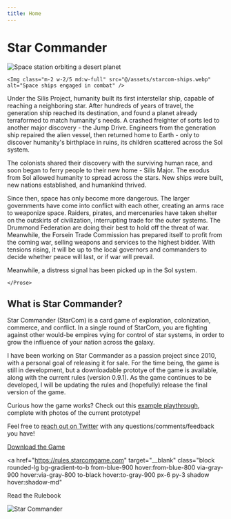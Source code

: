 ```yaml
---
title: Home
---
```


<h1 class="font-megrim text-6xl text-center pt-4 pb-16 font-bold">
  Star Commander
</h1>

<div class="flex flex-col md:flex-row w-11/12 justify-around gap-6 ">
  <aside class="w-full md:w-2/5 lg:w-1/5 flex md:flex-col justify-between md:justify-start">
    <Img class="m-2 w-2/5 md:w-full" src="@/assets/starcom-station.webp" alt="Space station orbiting a desert planet" />

    <Img class="m-2 w-2/5 md:w-full" src="@/assets/starcom-ships.webp" alt="Space ships engaged in combat" />

  </aside>

<div class="order-first md:order-none bg-gradient-to-b from-blue-900 via-gray-900 to-black p-6 rounded-tl-[75px] rounded-br-[75px] rounded-tr-lg rounded-bl-lg shadow-md xl:w-2/3 md:w-3/5 w-full flex flex-col items-center justify-center">
  <Prose class="lg:prose-lg text-justify">
    <span class="font-megrim text-2xl lg:text-3xl">Under the Silis Project</span>, humanity built its first interstellar ship, capable of reaching a neighboring star. After hundreds of years of travel, the generation ship reached its destination, and found a planet already terraformed to match humanity's needs. A crashed freighter of sorts led to another major discovery - the Jump Drive. Engineers from the generation ship repaired the alien vessel, then returned home to Earth - only to discover humanity's birthplace in ruins, its children scattered across the Sol system.
  
  The colonists shared their discovery with the surviving human race, and soon began to ferry people to their new home - Silis Major. The exodus from Sol allowed humanity to spread across the stars. New ships were built, new nations established, and humankind thrived.
  
  Since then, space has only become more dangerous. The larger governments have come into conflict with each other, creating an arms race to weaponize space. Raiders, pirates, and mercenaries have taken shelter on the outskirts of civilization, interrupting trade for the outer systems. The Drummond Federation are doing their best to hold off the threat of war. Meanwhile, the Forsein Trade Commission has prepared itself to profit from the coming war, selling weapons and services to the highest bidder. With tensions rising, it will be up to the local governors and commanders to decide whether peace will last, or if war will prevail.
  
  Meanwhile, a distress signal has been picked up in the Sol system.
  
    </Prose>
</div>
</div>

<h2 class="font-megrim text-4xl text-center py-16 font-bold">
  What is Star Commander?
</h2>

<Prose class="lg:prose-lg text-white w-11/12">
  Star Commander (StarCom) is a card game of exploration, colonization,
  commerce, and conflict. In a single round of StarCom, you are fighting against
  other would-be empires vying for control of star systems, in order to grow the
  influence of your nation across the galaxy.

I have been working on Star Commander as a passion project since 2010, with a personal goal of releasing it for sale. For the time being, the game is still in development, but a downloadable prototye of the game is available, along with the current rules (version 0.9.1). As the game continues to be developed, I will be updating the rules and (hopefully) release the final version of the game.

Curious how the game works? Check out this <a href="/example-playthrough" class="text-white underline hover:text-gray-300">example playthrough</a>, complete with photos of the current prototype!

Feel free to <a href="https://twitter.com/lindsaykwardell" class="text-white underline hover:text-gray-300">reach out on Twitter</a> with any questions/comments/feedback you have!

</Prose>

<div class="flex flex-col md:flex-row justify-around gap-12 mt-12 text-center">
<a
  href="https://drive.google.com/file/d/1KLPobTj1qqrxwzRxa_q0H43E_LpUAs0w/view?usp=sharing"
  target="__blank"
  class="block rounded-lg bg-gradient-to-b from-blue-900 hover:from-blue-800 via-gray-900 hover:via-gray-800 to-black hover:to-gray-900 px-6 py-3 shadow hover:shadow-md"
>
  Download the Game
</a>

<a
  href="https://rules.starcomgame.com"
  target="__blank"
  class="block rounded-lg bg-gradient-to-b from-blue-900 hover:from-blue-800 via-gray-900 hover:via-gray-800 to-black hover:to-gray-900 px-6 py-3 shadow hover:shadow-md"
>
  Read the Rulebook
</a>
</div>

<img src="@/assets/starcom-logo.png" class="my-12" alt="Star Commander" />
